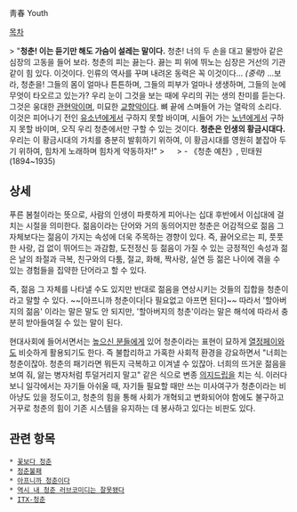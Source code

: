 靑春
Youth

[[목차]]

> "'''청춘! 이는 듣기만 해도 가슴이 설레는 말이다.''' 청춘! 너의 두 손을 대고 물방아 같은 심장의 고동을 들어 보라. 청춘의 피는 끓는다. 끓는 피 위에 뛰노는 심장은 거선의 기관같이 힘 있다. 이것이다. 인류의 역사를 꾸며 내려온 동력은 꼭 이것이다... ''(중략)'' ...보라, 청춘을! 그들의 몸이 얼마나 튼튼하며, 그들의 피부가 얼마나 생생하며, 그들의 눈에 무엇이 타오르고 있는가? 우리 눈이 그것을 보는 때에 우리의 귀는 생의 찬미를 듣는다. 그것은 웅대한 [[관현악]]이며, 미묘한 [[교향곡|교향악]]이다. 뼈 끝에 스며들어 가는 열락의 소리다. 이것은 피어나기 전인 [[어린이|유소년]]에게서 구하지 못할 바이며, 시들어 가는 [[노인|노년]]에게서 구하지 못할 바이며, 오직 우리 청춘에서만 구할 수 있는 것이다. '''청춘은 인생의 황금시대다.''' 우리는 이 황금시대의 가치를 충분히 발휘하기 위하여, 이 황금시대를 영원히 붙잡아 두기 위하여, 힘차게 노래하며 힘차게 약동하자!"
> 　
> - 《청춘 예찬》, 민태원(1894~1935)

== 상세 ==
푸른 봄철이라는 뜻으로, 사람의 인생이 파릇하게 피어나는 십대 후반에서 이십대에 걸치는 시절을 의미한다. 젊음이라는 단어와 거의 동의어지만 청춘은 어감적으로 젊음 그 자체보다는 젊음이 가지는 속성에 더욱 주목하는 경향이 있다. 즉, 끓어오르는 피, 풋풋한 사랑, 겁 없이 뛰어드는 과감함, 도전정신 등 젊음이 가질 수 있는 긍정적인 속성과 젊은 날의 좌절과 극복, 친구와의 다툼, 절교, 화해, 짝사랑, 실연 등 젊은 나이에 겪을 수 있는 경험들을 집약한 단어라고 할 수 있다.

즉, 젊음 그 자체를 나타낼 수도 있지만 반대로 젊음을 연상시키는 것들의 집합을 청춘이라고 말할 수 있다. ~~[아프니까 청춘이다|다 필요없고 아프면 된다]~~ 따라서 '할아버지의 젊음' 이라는 말은 말도 안 되지만, '할아버지의 청춘'이라는 말은 해석에 따라서 충분히 받아들여질 수 있는 말이 된다.

현대사회에 들어서면서는 [[높으신 분들]]에게 있어 청춘이라는 표현이 묘하게 [[열정페이]]와도 비슷하게 활용되기도 한다. 즉 불합리하고 가혹한 사회적 환경을 강요하면서 "너희는 청춘이잖아. 청춘의 패기라면 뭐든지 극복하고 이겨낼 수 있잖아. 너희의 뜨거운 젊음을 보여 줘, 앓는 병자처럼 투덜거리지 말고" 같은 식으로 변종 [[의지드립]]을 치는 식. 이러다 보니 일각에서는 자기들 아쉬울 때, 자기들 필요할 때만 쓰는 미사여구가 청춘이라는 비아냥도 있을 정도이고, 청춘의 힘을 통해 사회가 개혁되고 변화되어야 함에도 불구하고 거꾸로 청춘의 힘이 기존 시스템을 유지하는 데 봉사하고 있다는 비판도 있다.

== 관련 항목 ==
 * [[꽃보다 청춘]]
 * [[청춘불패]]
 * [[아프니까 청춘이다]]
 * [[역시 내 청춘 러브코미디는 잘못됐다]]
 * [[ITX-청춘]]
